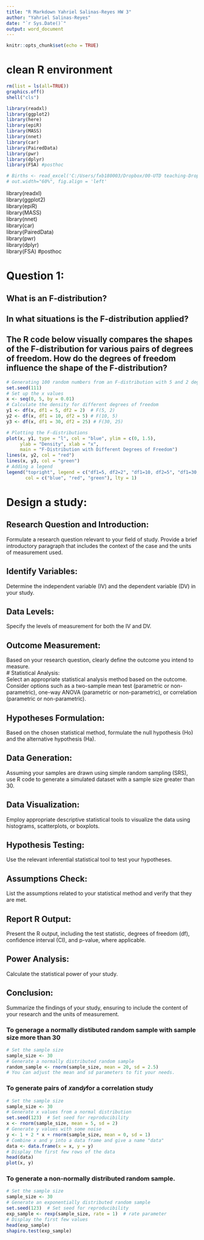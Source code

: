 ---
title: "R Markdown Yahriel Salinas-Reyes HW 3"
author: "Yahriel Salinas-Reyes"
date: "`r Sys.Date()`"
output: word_document
---

```{r setup, include=FALSE}
knitr::opts_chunk$set(echo = TRUE)
```

# clean R environment
```{r}
rm(list = ls(all=TRUE))
graphics.off()
shell("cls")
```

```{r, include=FALSE}
library(readxl)
library(ggplot2)
library(here)
library(epiR)
library(MASS)
library(nnet)
library(car)
library(PairedData)
library(pwr)
library(dplyr)
library(FSA) #posthoc

# Births <- read_excel('C:/Users/fxb180003/Dropbox/00-UTD teaching-Dropbox/000_2024_FALL/R_2024/Data_FA2024/Births.xlsx')
# out.width="60%", fig.align = 'left'
```

library(readxl)  
library(ggplot2)  
library(epiR)  
library(MASS)  
library(nnet)  
library(car)  
library(PairedData)  
library(pwr)  
library(dplyr)  
library(FSA) #posthoc  

# Question 1:   
## What is an F-distribution?  
## In what situations is the F-distribution applied?  
## The R code below visually compares the shapes of the F-distribution for various pairs of degrees of freedom. How do the degrees of freedom influence the shape of the F-distribution?  

```{r}
# Generating 100 random numbers from an F-distribution with 5 and 2 degrees of freedom
set.seed(111)
# Set up the x values
x <- seq(0, 5, by = 0.01)
# Calculate the density for different degrees of freedom
y1 <- df(x, df1 = 5, df2 = 2)  # F(5, 2)
y2 <- df(x, df1 = 10, df2 = 5) # F(10, 5)
y3 <- df(x, df1 = 30, df2 = 25) # F(30, 25)

# Plotting the F-distributions
plot(x, y1, type = "l", col = "blue", ylim = c(0, 1.5), 
     ylab = "Density", xlab = "x", 
     main = "F-Distribution with Different Degrees of Freedom")
lines(x, y2, col = "red")
lines(x, y3, col = "green")
# Adding a legend
legend("topright", legend = c("df1=5, df2=2", "df1=10, df2=5", "df1=30, df2=25"), 
       col = c("blue", "red", "green"), lty = 1)
```

# Design a study: 

## Research Question and Introduction:   
Formulate a research question relevant to your field of study. Provide a brief introductory paragraph that includes the context of the case and the units of measurement used.  

## Identify Variables:  
Determine the independent variable (IV) and the dependent variable (DV) in your study.  

## Data Levels:  
Specify the levels of measurement for both the IV and DV.  

## Outcome Measurement:  
Based on your research question, clearly define the outcome you intend to measure.    
# Statistical Analysis:   
Select an appropriate statistical analysis method based on the outcome. Consider options such as a two-sample mean test (parametric or non-parametric), one-way ANOVA (parametric or non-parametric), or correlation (parametric or non-parametric).    

## Hypotheses Formulation:  
Based on the chosen statistical method, formulate the null hypothesis (Ho) and the alternative hypothesis (Ha).    

## Data Generation:  
Assuming your samples are drawn using simple random sampling (SRS), use R code to generate a simulated dataset with a sample size greater than 30.    

## Data Visualization:
Employ appropriate descriptive statistical tools to visualize the data using histograms, scatterplots, or boxplots.  

## Hypothesis Testing:
Use the relevant inferential statistical tool to test your hypotheses.    

## Assumptions Check:  
List the assumptions related to your statistical method and verify that they are met.   

## Report R Output:  
Present the R output, including the test statistic, degrees of freedom (df), confidence interval (CI), and p-value, where applicable.  

## Power Analysis: 
Calculate the statistical power of your study.   

## Conclusion:  
Summarize the findings of your study, ensuring to include the content of your research and the units of measurement.  

### To generage a normally distibuted random sample with sample size more than 30
```{r}

# Set the sample size
sample_size <- 30
# Generate a normally distributed random sample
random_sample <- rnorm(sample_size, mean = 20, sd = 2.5)
# You can adjust the mean and sd parameters to fit your needs. 
```

### To generate pairs of 𝑥and𝑦for a correlation study 
```{r}
# Set the sample size
sample_size <- 30
# Generate x values from a normal distribution
set.seed(123)  # Set seed for reproducibility
x <- rnorm(sample_size, mean = 5, sd = 2)
# Generate y values with some noise
y <- 1 + 2 * x + rnorm(sample_size, mean = 0, sd = 1)
# Combine x and y into a data frame and give a name "data"
data <- data.frame(x = x, y = y)
# Display the first few rows of the data
head(data)
plot(x, y)
```

### To generate a non-normally distributed random sample.
```{r}
# Set the sample size
sample_size <- 30 
# Generate an exponentially distributed random sample
set.seed(123)  # Set seed for reproducibility
exp_sample <- rexp(sample_size, rate = 1)  # rate parameter
# Display the first few values
head(exp_sample)
shapiro.test(exp_sample)
```
 
